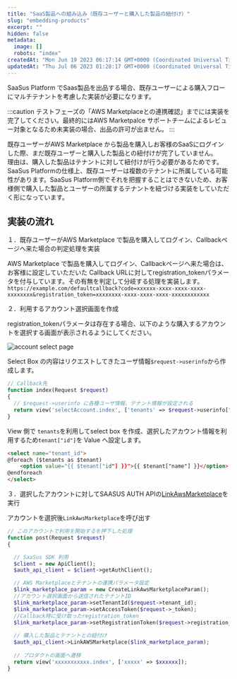 ```yaml
---
title: "SaaS製品への組み込み（既存ユーザーと購入した製品の紐付け）"
slug: "embedding-products"
excerpt: ""
hidden: false
metadata: 
  image: []
  robots: "index"
createdAt: "Mon Jun 19 2023 06:17:14 GMT+0000 (Coordinated Universal Time)"
updatedAt: "Thu Jul 06 2023 01:28:17 GMT+0000 (Coordinated Universal Time)"
---
```


SaaSus Platform でSaas製品を出品する場合、既存ユーザーによる購入フローにマルチテナントを考慮した実装が必要になります。

:::caution
テストフェーズの「AWS Marketplaceとの連携確認」までには実装を完了してください。最終的にはAWS Marketpalce サポートチームによるレビュー対象となるため未実装の場合、出品の許可が出ません。
:::

既存ユーザーがAWS Marketplace  から製品を購入しお客様のSaaSにログインした際、まだ既存ユーザーと購入した製品との紐付けが完了していません。  
理由は、購入した製品はテナントに対して紐付けが行う必要があるためです。SaaSus Platformの仕様上、既存ユーザーは複数のテナントに所属している可能性があります。SaaSus Platform側でそれを把握することはできないため、お客様側で購入した製品とユーザーの所属するテナントを紐づける実装をしていただく形になっています。

## 実装の流れ

１．既存ユーザーがAWS Marketplace で製品を購入してログイン、Callbackページへ来た場合の判定処理を実装

AWS Marketplace で製品を購入してログイン、Callbackページへ来た場合は、お客様に設定していただいた Callback URLに対してregistration_tokenパラメータを付与しています。その有無を判定して分岐する処理を実装します。  
`https://example.com/defaultcallback?code=xxxxxx-xxxx-xxxx-xxxx-xxxxxxxx&registration_token=xxxxxxxx-xxxx-xxxx-xxxx-xxxxxxxxxxxx`

２．利用するアカウント選択画面を作成

registration_tokenパラメータは存在する場合、以下のような購入するアカウントを選択する画面が表示されるようにしてください。

![account select page](/img/aws-marketplace-integration/account-select-page.png)

Select Box の内容はリクエストしてきたユーザ情報`$request->userinfo`から作成します。




<Tabs>
<TabItem value="php" label="PHP">

```php
// Callback先
function index(Request $request)
{
  // $request->userinfo に各種ユーザ情報、テナント情報が設定される
  return view('selectAccount.index', ['tenants' => $request->userinfo["tenants"]]);
}
```

</TabItem>
</Tabs>

View 側で `tenants`を利用してselect box を作成、選択したアカウント情報を利用するため`tenant["id"]`を Value へ設定します。

<Tabs>
<TabItem value="html" label="HTML">

```html
<select name="tenant_id">
@foreach ($tenants as $tenant)
    <option value="{{ $tenant["id"] }}">{{ $tenant["name"] }}</option>
@endforeach
</select>
```

</TabItem>
</Tabs>

３．選択したアカウントに対してSAASUS AUTH APIの[LinkAwsMarketplace](/docs/reference/auth-api#tag/saasUser/operation/LinkAwsMarketplace)を実行

アカウントを選択後`LinkAwsMarketplace`を呼び出す

<Tabs>
<TabItem value="php" label="PHP">

```php
// このアカウントで利用を開始するを押下した処理
function post(Request $request)
{

  // SaaSus SDK 利用
  $client = new ApiClient();
  $auth_api_client = $client->getAuthClient();

  // AWS Marketplaceとテナントの連携パラメータ設定
  $link_marketplace_param = new CreateLinkAwsMarketplaceParam();
  //アカウント選択画面から送信されたテナントID
  $link_marketplace_param->setTenantId($request->tenant_id);
  $link_marketplace_param->setAccessToken($request->_token);
  //Callback時に受け取ったregistration_token
  $link_marketplace_param->setRegistrationToken($request->registration_token);
  
  // 購入した製品とテナントとの紐付け
  $auth_api_client->LinkAWSMarketplace($link_marketplace_param);
  
  // プロダクトの画面へ遷移
  return view('xxxxxxxxxxx.index', ['xxxxx' => $xxxxxx]);
}
```

</TabItem>
</Tabs>

